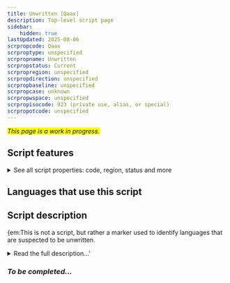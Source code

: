 ```yaml
---
title: Unwritten [Qaax]
description: Top-level script page
sidebar:
    hidden: true
lastUpdated: 2025-08-06
scrpropcode: Qaax
scrproptype: unspecified
scrpropname: Unwritten
scrpropstatus: Current
scrpropregion: unspecified
scrpropdirection: unspecified
scrpropbaseline: unspecified
scrpropcase: unknown
scrpropwspace: unspecified
scrpropisocode: 923 (private use, alias, or special)
scrpropotcode: unspecified
---
```


<span style='background-color:yellow'>_This page is a work in progress._</span>


## Script features

<details>
<summary> See all script properties: code, region, status and more</summary>
<ScriptInfo />
</details>

## Languages that use this script

<WsList script='Qaax' wsMax='5' />

## Script description

{em:This is not a script, but rather a marker used to identify languages that are suspected to be unwritten.

<details><summary>Read the full description...'</summary>_Not yet available._</details>

### _To be completed..._

